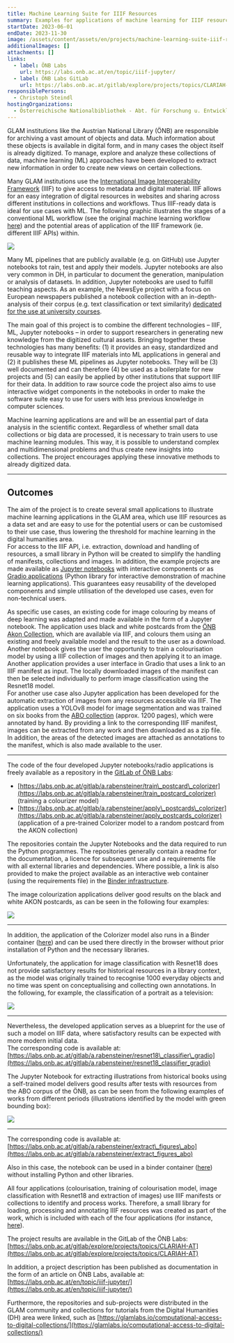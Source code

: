 ```yaml
---
title: Machine Learning Suite for IIIF Resources
summary: Examples for applications of machine learning for IIIF resources
startDate: 2023-06-01
endDate: 2023-11-30
image: /assets/content/assets/en/projects/machine-learning-suite-iiif-resources/image.png
additionalImages: []
attachments: []
links:
  - label: ÖNB Labs
    url: https://labs.onb.ac.at/en/topic/iiif-jupyter/
  - label: ÖNB Labs GitLab
    url: https://labs.onb.ac.at/gitlab/explore/projects/topics/CLARIAH-AT
responsiblePersons:
  - Christoph Steindl
hostingOrganizations:
  - Österreichische Nationalbibliothek - Abt. für Forschung u. Entwicklung
---
```

GLAM institutions like the Austrian National Library (ÖNB) are responsible for archiving a vast amount of objects and data. Much information about these objects is available in digital form, and in many cases the object itself is already digitized. To manage, explore and analyze these collections of data, machine learning (ML) approaches have been developed to extract new information in order to create new views on certain collections.

Many GLAM institutions use the [International Image Interoperability Framework](https://iiif.io/) (IIIF) to give access to metadata and digital material. IIIF allows for an easy integration of digital resources in websites and sharing across different institutions in collections and workflows. Thus IIIF-ready data is ideal for use cases with ML. The following graphic illustrates the stages of a conventional ML workflow (see the original machine learning workflow [here](https://towardsdatascience.com/workflow-of-a-machine-learning-project-ec1dba419b94)) and the potential areas of application of the IIIF framework (ie. different IIIF APIs) within.

![](/assets/content/assets/en/projects/machine-learning-suite-iiif-resources/bildschirmfoto-2023-11-20-um-16.51.19-1024x534.png)

Many ML pipelines that are publicly available (e.g. on GitHub) use Jupyter notebooks tot rain, test and apply their models. Jupyter notebooks are also very common in DH, in particular to document the generation, manipulation or analysis of datasets. In addition, Jupyter notebooks are used to fulfill teaching aspects. As an example, the NewsEye project with a focus on European newspapers published a notebook collection with an in-depth- analysis of their corpus (e.g. text classification or text similarity) [dedicated for the use at university courses](https://www.newseye.eu/resources/educational-material/syllabi-and-teaching-material-for-universities/).

The main goal of this project is to combine the different technologies – IIIF, ML, Jupyter notebooks – in order to support researchers in generating new knowledge from the digitized cultural assets. Bringing together these technologies has many benefits: (1) it provides an easy, standardized and reusable way to integrate IIIF materials into ML applications in general and (2) it publishes these ML pipelines as Jupyter notebooks. They will be (3) well documented and can therefore (4) be used as a boilerplate for new projects and (5) can easily be applied by other institutions that support IIIF for their data. In addition to raw source code the project also aims to use interactive widget components in the notebooks in order to make the software suite easy to use for users with less previous knowledge in computer sciences.

Machine learning applications are and will be an essential part of data analysis in the scientific context. Regardless of whether small data collections or big data are processed, it is necessary to train users to use machine learning modules. This way, it is possible to understand complex and multidimensional problems and thus create new insights into collections. The project encourages applying these innovative methods to already digitized data.

---

## **Outcomes**

The aim of the project is to create several small applications to illustrate machine learning applications in the GLAM area, which use IIIF resources as a data set and are easy to use for the potential users or can be customised to their use case, thus lowering the threshold for machine learning in the digital humanities area.\
For access to the IIIF API, i.e. extraction, download and handling of resources, a small library in Python will be created to simplify the handling of manifests, collections and images. In addition, the example projects are made available as [Jupyter notebooks](https://jupyter.org/) with interactive components or as [Gradio applications](https://www.gradio.app/) (Python library for interactive demonstration of machine learning applications). This guarantees easy reusability of the developed components and simple utilisation of the developed use cases, even for non-technical users.

As specific use cases, an existing code for image colouring by means of deep learning was adapted and made available in the form of a Jupyter notebook. The application uses black and white postcards from the [ÖNB Akon Collection](https://akon.onb.ac.at), which are available via IIIF, and colours them using an existing and freely available model and the result to the user as a download. Another notebook gives the user the opportunity to train a colourisation model by using a IIIF collection of images and then applying it to an image. Another application provides a user interface in Gradio that uses a link to an IIIF manifest as input. The locally downloaded images of the manifest can then be selected individually to perform image classification using the Resnet18 model.\
For another use case also Jupyter application has been developed for the automatic extraction of images from any resources accessible via IIIF. The application uses a YOLOv8 model for image segmentation and was trained on six books from the [ABO collection](https://www.onb.ac.at/digitale-angebote/austrian-books-online) (approx. 1200 pages), which were annotated by hand. By providing a link to the corresponding IIIF manifest, images can be extracted from any work and then downloaded as a zip file. In addition, the areas of the detected images are attached as annotations to the manifest, which is also made available to the user.

---

The code of the four developed Jupyter notebooks/radio applications is freely available as a repository in the [GitLab of ÖNB Labs](https://labs.onb.ac.at/gitlab/explore/projects/):

* [https://labs.onb.ac.at/gitlab/a.rabensteiner/train\_postcard\_colorizer](https://labs.onb.ac.at/gitlab/a.rabensteiner/train_postcard_colorizer) (training a colourizer model)
* [https://labs.onb.ac.at/gitlab/a.rabensteiner/apply\_postcards\_colorizer](https://labs.onb.ac.at/gitlab/a.rabensteiner/apply_postcards_colorizer) (application of a pre-trained Colorizer model to a random postcard from the AKON collection)

The repositories contain the Jupyter Notebooks and the data required to run the Python programmes. The repositories generally contain a readme for the documentation, a licence for subsequent use and a requirements file with all external libraries and dependencies. Where possible, a link is also provided to make the project available as an interactive web container (using the requirements file) in the [Binder infrastructure](https://mybinder.org/).

The image colourization applications deliver good results on the black and white AKON postcards, as can be seen in the following four examples:

![](/assets/content/assets/en/projects/machine-learning-suite-iiif-resources/example_akon_colourization-1024x656.png)

---

In addition, the application of the Colorizer model also runs in a Binder container ([here](https://mybinder.org/v2/git/https%3A%2F%2Flabs.onb.ac.at%2Fgitlab%2Fa.rabensteiner%2Ftest_ipython/HEAD?labpath=colorize_postcards.ipynb)) and can be used there directly in the browser without prior installation of Python and the necessary libraries.

Unfortunately, the application for image classification with Resnet18 does not provide satisfactory results for historical resources in a library context, as the model was originally trained to recognise 1000 everyday objects and no time was spent on conceptualising and collecting own annotations. In the following, for example, the classification of a portrait as a television:

![](/assets/content/assets/en/projects/machine-learning-suite-iiif-resources/exampleclassification-3-1024x468.png)

---

Nevertheless, the developed application serves as a blueprint for the use of such a model on IIIF data, where satisfactory results can be expected with more modern initial data.\
The corresponding code is available at: [https://labs.onb.ac.at/gitlab/a.rabensteiner/resnet18\_classifier\_gradio](https://labs.onb.ac.at/gitlab/a.rabensteiner/resnet18_classifier_gradio)

The Jupyter Notebook for extracting illustrations from historical books using a self-trained model delivers good results after tests with resources from the ABO corpus of the ÖNB, as can be seen from the following examples of works from different periods (illustrations identified by the model with green bounding box):

![](/assets/content/assets/en/projects/machine-learning-suite-iiif-resources/image-extraction-bounding-box-1-1024x327.png)

---

The corresponding code is available at: [https://labs.onb.ac.at/gitlab/a.rabensteiner/extract\_figures\_abo](https://labs.onb.ac.at/gitlab/a.rabensteiner/extract_figures_abo)

Also in this case, the notebook can be used in a binder container ([here](https://mybinder.org/v2/git/https%3A%2F%2Flabs.onb.ac.at%2Fgitlab%2Fa.rabensteiner%2Fextract_figures_abo/HEAD?labpath=extract_figures.ipynb)) without installing Python and other libraries.

All four applications (colourisation, training of colourisation model, image classification with Resnet18 and extraction of images) use IIIF manifests or collections to identify and process works. Therefore, a small library for loading, processing and annotating IIIF resources was created as part of the work, which is included with each of the four applications (for instance, [here](https://labs.onb.ac.at/gitlab/a.rabensteiner/extract_figures_abo/-/blob/main/iiif_utils.py?ref_type=heads)).

The project results are available in the GitLab of the ÖNB Labs: [https://labs.onb.ac.at/gitlab/explore/projects/topics/CLARIAH-AT](https://labs.onb.ac.at/gitlab/explore/projects/topics/CLARIAH-AT)

In addition, a project description has been published as documentation in the form of an article on ÖNB Labs, available at: [https://labs.onb.ac.at/en/topic/iiif-jupyter/](https://labs.onb.ac.at/en/topic/iiif-jupyter/)

Furthermore, the repositories and sub-projects were distributed in the GLAM community and collections for tutorials from the Digital Humanities (DH) area were linked, such as [https://glamlabs.io/computational-access-to-digital-collections/](https://glamlabs.io/computational-access-to-digital-collections/)
